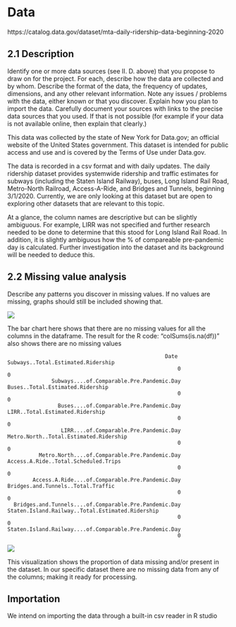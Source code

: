 # Data

https://catalog.data.gov/dataset/mta-daily-ridership-data-beginning-2020

## 2.1 Description

Identify one or more data sources (see II. D. above) that you propose to draw on for the project. For each, describe how the data are collected and by whom. Describe the format of the data, the frequency of updates, dimensions, and any other relevant information. Note any issues / problems with the data, either known or that you discover. Explain how you plan to import the data. Carefully document your sources with links to the precise data sources that you used. If that is not possible (for example if your data is not available online, then explain that clearly.)

This data was collected by the state of New York for Data.gov; an official website of the United States government. This dataset is intended for public access and use and is covered by the Terms of Use under Data.gov.

The data is recorded in a csv format and with daily updates. The daily ridership dataset provides systemwide ridership and traffic estimates for subways (including the Staten Island Railway), buses, Long Island Rail Road, Metro-North Railroad, Access-A-Ride, and Bridges and Tunnels, beginning 3/1/2020. Currently, we are only looking at this dataset but are open to exploring other datasets that are relevant to this topic.

At a glance, the column names are descriptive but can be slightly ambiguous. For example, LIRR was not specified and further research needed to be done to determine that this stood for Long Island Rail Road. In addition, it is slightly ambiguous how the % of compareable pre-pandemic day is calculated. Further investigation into the dataset and its background will be needed to deduce this.

## 2.2 Missing value analysis

Describe any patterns you discover in missing values. If no values are missing, graphs should still be included showing that.

![](images/clipboard-3207065581.png)

The bar chart here shows that there are no missing values for all the columns in the dataframe. The result for the R code: "colSums(is.na(df))" also shows there are no missing values

```         
                                                  Date                      Subways..Total.Estimated.Ridership 
                                                      0                                                       0 
              Subways....of.Comparable.Pre.Pandemic.Day                        Buses..Total.Estimated.Ridership 
                                                      0                                                       0 
                Buses....of.Comparable.Pre.Pandemic.Day                         LIRR..Total.Estimated.Ridership 
                                                      0                                                       0 
                 LIRR....of.Comparable.Pre.Pandemic.Day                  Metro.North..Total.Estimated.Ridership 
                                                      0                                                       0 
          Metro.North....of.Comparable.Pre.Pandemic.Day                    Access.A.Ride..Total.Scheduled.Trips 
                                                      0                                                       0 
        Access.A.Ride....of.Comparable.Pre.Pandemic.Day                      Bridges.and.Tunnels..Total.Traffic 
                                                      0                                                       0 
  Bridges.and.Tunnels....of.Comparable.Pre.Pandemic.Day        Staten.Island.Railway..Total.Estimated.Ridership 
                                                      0                                                       0 
Staten.Island.Railway....of.Comparable.Pre.Pandemic.Day 
                                                      0 
```

![](images/00001f.png)

This visualization shows the proportion of data missing and/or present in the dataset. In our specific dataset there are no missing data from any of the columns; making it ready for processing.

## Importation

We intend on importing the data through a built-in csv reader in R studio

